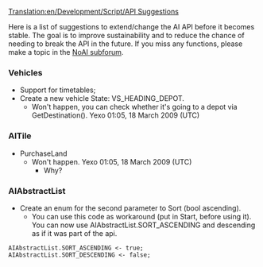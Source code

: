 [[Translation:en/Development/Script/API Suggestions]]
{{en/Development/Script/Navigation}}

Here is a list of suggestions to extend/change the AI API before it becomes stable. The goal is to improve sustainability and to reduce the chance of needing to break the API in the future. If you miss any functions, please make a topic in the [http://www.tt-forums.net/viewforum.php?f=65 NoAI subforum].

=== Vehicles ===

* Support for timetables;
* Create a new vehicle State: VS_HEADING_DEPOT.
** Won't happen, you can check whether it's going to a depot via GetDestination(). Yexo 01:05, 18 March 2009 (UTC)

=== AITile ===
* PurchaseLand
** Won't happen. Yexo 01:05, 18 March 2009 (UTC)
*** Why?

=== AIAbstractList ===

* Create an enum for the second parameter to Sort (bool ascending).
** You can use this code as workaround (put in Start, before using it). You can now use AIAbstractList.SORT_ASCENDING and descending as if it was part of the api.
 AIAbstractList.SORT_ASCENDING <- true;
 AIAbstractList.SORT_DESCENDING <- false;